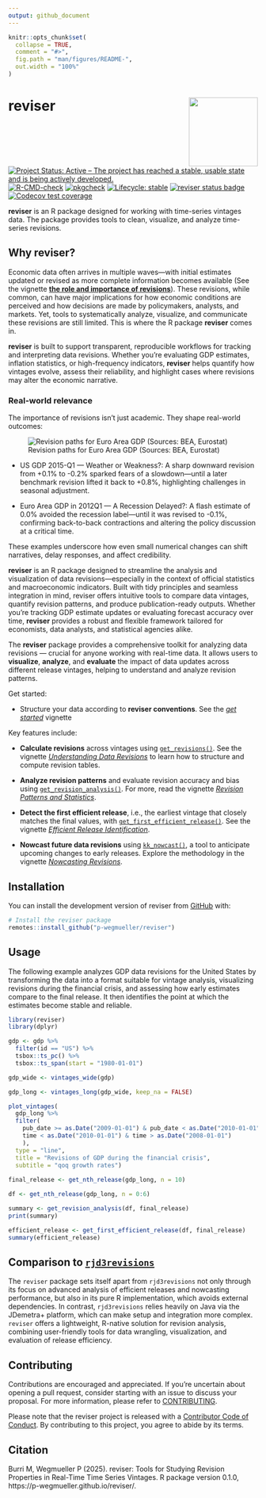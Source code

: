 ```yaml
---
output: github_document
---
```


<!-- README.md is generated from README.Rmd. Please edit that file -->

```r
knitr::opts_chunk$set(
  collapse = TRUE,
  comment = "#>",
  fig.path = "man/figures/README-",
  out.width = "100%" 
)
```

# reviser <img src="man/figures/logo.png" align="right" height="139" />

<!-- badges: start -->
[![Project Status: Active – The project has reached a stable, usable state and is being actively developed.](https://www.repostatus.org/badges/latest/active.svg)](https://www.repostatus.org/#active)
[![R-CMD-check](https://github.com/p-wegmueller/reviser/actions/workflows/R-CMD-check.yaml/badge.svg)](https://github.com/p-wegmueller/reviser/actions/workflows/R-CMD-check.yaml)
[![pkgcheck](https://github.com/p-wegmueller/reviser/workflows/pkgcheck/badge.svg)](https://github.com/p-wegmueller/reviser/actions?query=workflow%3Apkgcheck)
[![Lifecycle: stable](https://img.shields.io/badge/lifecycle-stable-green.svg)](https://lifecycle.r-lib.org/articles/stages.html#stable)
[![reviser status badge](https://marcburri.r-universe.dev/badges/reviser)](https://marcburri.r-universe.dev/reviser)
[![Codecov test coverage](https://codecov.io/gh/p-wegmueller/reviser/graph/badge.svg)](https://app.codecov.io/gh/p-wegmueller/reviser)
<!-- badges: end -->

**reviser** is an R package designed for working with time-series vintages data. The package provides tools to clean, visualize, and analyze time-series revisions.

## Why reviser?

Economic data often arrives in multiple waves—with initial estimates updated or revised as more complete information becomes available (See the vignette [**the role and importance of revisions**](https://p-wegmueller.github.io/reviser/articles/literature-review.html)). These revisions, while common, can have major implications for how economic conditions are perceived and how decisions are made by policymakers, analysts, and markets. Yet, tools to systematically analyze, visualize, and communicate these revisions are still limited. This is where the R package **reviser** comes in.

**reviser** is built to support transparent, reproducible workflows for tracking and interpreting data revisions. Whether you're evaluating GDP estimates, inflation statistics, or high-frequency indicators, **reviser** helps quantify how vintages evolve, assess their reliability, and highlight cases where revisions may alter the economic narrative.

### Real-world relevance
The importance of revisions isn’t just academic. They shape real-world outcomes:

![Revision paths for Euro Area GDP (Sources: BEA, Eurostat)](man/figures/gdp_over_time.jpeg)

 - US GDP 2015-Q1 --- Weather or Weakness?: A sharp downward revision from +0.1% to -0.2% sparked fears of a slowdown—until a later benchmark revision lifted it back to +0.8%, highlighting challenges in seasonal adjustment.
 
 - Euro Area GDP in 2012Q1 --- A Recession Delayed?: A flash estimate of 0.0% avoided the recession label—until it was revised to -0.1%, confirming back-to-back contractions and altering the policy discussion at a critical time.

These examples underscore how even small numerical changes can shift narratives, delay responses, and affect credibility. 

**reviser** is an R package designed to streamline the analysis and visualization of data revisions—especially in the context of official statistics and macroeconomic indicators. Built with tidy principles and seamless integration in mind, reviser offers intuitive tools to compare data vintages, quantify revision patterns, and produce publication-ready outputs. Whether you're tracking GDP estimate updates or evaluating forecast accuracy over time, **reviser** provides a robust and flexible framework tailored for economists, data analysts, and statistical agencies alike.

The **reviser** package provides a comprehensive toolkit for analyzing data revisions — crucial for anyone working with real-time data. It allows users to **visualize**, **analyze**, and **evaluate** the impact of data updates across different release vintages, helping to understand and analyze revision patterns. 

Get started:
  
  - Structure your data according to **reviser conventions**. See the [*get started*](https://p-wegmueller.github.io/reviser/articles/reviser.html) vignette
                                                                                                                                            
Key features include:

  - **Calculate revisions** across vintages using [`get_revisions()`](https://p-wegmueller.github.io/reviser/reference/get_revisions.html). See the vignette [*Understanding Data Revisions*](https://p-wegmueller.github.io/reviser/articles/understanding-revisions.html) to learn how to structure and compute revision tables.
  
  - **Analyze revision patterns** and evaluate revision accuracy and bias using [`get_revision_analysis()`](https://p-wegmueller.github.io/reviser/reference/get_revision_analysis.html). For more, read the vignette [*Revision Patterns and Statistics*](https://p-wegmueller.github.io/reviser/articles/revision-analysis.html).
  
  - **Detect the first efficient release**, i.e., the earliest vintage that closely matches the final values, with [`get_first_efficient_release()`](https://p-wegmueller.github.io/reviser/reference/get_first_efficient_release.html). See the vignette [*Efficient Release Identification*](https://p-wegmueller.github.io/reviser/articles/efficient-release.html).
  
  - **Nowcast future data revisions** using [`kk_nowcast()`](https://p-wegmueller.github.io/reviser/reference/kk_nowcast.html), a tool to anticipate upcoming changes to early releases. Explore the methodology in the vignette [*Nowcasting Revisions*](https://p-wegmueller.github.io/reviser/articles/nowcasting-revisions.html).
                                                                                                                                                                                                                                                     

## Installation

You can install the development version of reviser from [GitHub](https://github.com/) with:

```r
# Install the reviser package
remotes::install_github("p-wegmueller/reviser")
```


## Usage
The following example analyzes GDP data revisions for the United States by 
transforming the data into a format suitable for vintage analysis, visualizing 
revisions during the financial crisis, and assessing how early estimates compare
to the final release. It then identifies the point at which the estimates become
stable and reliable.
```r
library(reviser)
library(dplyr)

gdp <- gdp %>% 
  filter(id == "US") %>%
  tsbox::ts_pc() %>% 
  tsbox::ts_span(start = "1980-01-01")

gdp_wide <- vintages_wide(gdp)

gdp_long <- vintages_long(gdp_wide, keep_na = FALSE)

plot_vintages(
  gdp_long %>% 
  filter(
    pub_date >= as.Date("2009-01-01") & pub_date < as.Date("2010-01-01"),
    time < as.Date("2010-01-01") & time > as.Date("2008-01-01")
    ),
  type = "line",
  title = "Revisions of GDP during the financial crisis",
  subtitle = "qoq growth rates")
  
final_release <- get_nth_release(gdp_long, n = 10)

df <- get_nth_release(gdp_long, n = 0:6)

summary <- get_revision_analysis(df, final_release)
print(summary)

efficient_release <- get_first_efficient_release(df, final_release)
summary(efficient_release)
```

## Comparison to [`rjd3revisions`](https://rjdverse.github.io/rjd3revisions/)
The `reviser` package sets itself apart from `rjd3revisions` not only through its focus on advanced analysis of efficient releases and nowcasting performance, but also in its pure R implementation, which avoids external dependencies. In contrast, `rjd3revisions` relies heavily on Java via the JDemetra+ platform, which can make setup and integration more complex. `reviser` offers a lightweight, R-native solution for revision analysis, combining user-friendly tools for data wrangling, visualization, and evaluation of release efficiency.

## Contributing
Contributions are encouraged and appreciated. If you're uncertain about opening a pull request, consider starting with an issue to discuss your proposal. For more information, please refer to [CONTRIBUTING](https://p-wegmueller.github.io/reviser/CONTRIBUTING.html).

Please note that the reviser project is released with a [Contributor Code of Conduct](https://p-wegmueller.github.io/reviser/CODE_OF_CONDUCT.html). By contributing to this project, you agree to abide by its terms.

## Citation
Burri M, Wegmueller P (2025). reviser: Tools for Studying Revision Properties in Real-Time Time Series Vintages. R package version 0.1.0, https://p-wegmueller.github.io/reviser/.